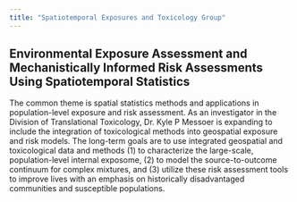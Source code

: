 ```yaml
---
title: "Spatiotemporal Exposures and Toxicology Group"
---
```


## **Environmental Exposure Assessment and Mechanistically Informed Risk Assessments Using Spatiotemporal Statistics**

The common theme is spatial statistics methods and applications in population-level exposure and risk assessment. As an investigator in the Division of Translational Toxicology, Dr. Kyle P Messoer is expanding to include the integration of toxicological methods into geospatial exposure and risk models. The long-term goals are to use integrated geospatial and toxicological data and methods (1) to characterize the large-scale, population-level internal exposome, (2) to model the source-to-outcome continuum for complex mixtures, and (3) utilize these risk assessment tools to improve lives with an emphasis on historically disadvantaged communities and susceptible populations.
